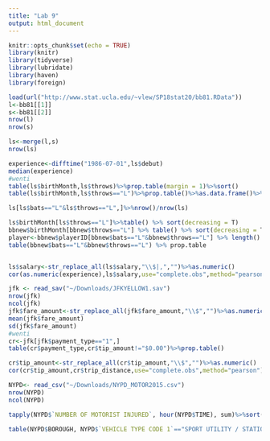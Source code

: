 ```yaml
---
title: "Lab 9"
output: html_document
---
```


```r
knitr::opts_chunk$set(echo = TRUE)
library(knitr) 
library(tidyverse)
library(lubridate)
library(haven) 
library(foreign) 
```

```r
load(url("http://www.stat.ucla.edu/~vlew/SP18stat20/bb81.RData"))
l<-bb81[[1]]
s<-bb81[[2]]
nrow(l)
nrow(s)

ls<-merge(l,s)
nrow(ls)

experience<-difftime("1986-07-01",ls$debut)
median(experience)
#wenti
table(ls$birthMonth,ls$throws)%>%prop.table(margin = 1)%>%sort()
table(ls$birthMonth,ls$throws=="L")%>%prop.table()%>%as.data.frame()%>%arrange(desc(Freq))

ls[ls$bats=="L"&ls$throws=="L",]%>%nrow()/nrow(ls)

ls$birthMonth[ls$throws=="L"]%>%table() %>% sort(decreasing = T)
bbnew$birthMonth[bbnew$throws=="L"] %>% table() %>% sort(decreasing = T)
player<-bbnew$playerID[bbnew$bats=="L"&bbnew$throws=="L"] %>% length()
table(bbnew$bats=="L"&bbnew$throws=="L") %>% prop.table


ls$salary<-str_replace_all(ls$salary,"\\$|,","")%>%as.numeric()
cor(as.numeric(experience),ls$salary,use="complete.obs",method="pearson")%>%round(digit=2)
```


```r
jfk <- read_sav("~/Downloads/JFKYELLOW1.sav")
nrow(jfk)
ncol(jfk)
jfk$fare_amount<-str_replace_all(jfk$fare_amount,"\\$","")%>%as.numeric()
mean(jfk$fare_amount)
sd(jfk$fare_amount)
#wenti
cr<-jfk[jfk$payment_type=="1",]
table(cr$payment_type,cr$tip_amount!="$0.00")%>%prop.table()

cr$tip_amount<-str_replace_all(cr$tip_amount,"\\$","")%>%as.numeric()
cor(cr$tip_amount,cr$trip_distance,use="complete.obs",method="pearson")
```

```r
NYPD<- read_csv("~/Downloads/NYPD_MOTOR2015.csv")
nrow(NYPD)
ncol(NYPD)

tapply(NYPD$`NUMBER OF MOTORIST INJURED`, hour(NYPD$TIME), sum)%>%sort()

table(NYPD$BOROUGH, NYPD$`VEHICLE TYPE CODE 1`=="SPORT UTILITY / STATION WAGON")%>%prop.table(margin = 1)
```

